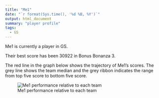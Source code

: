 ```yaml
---
title: "Me1"
date: "`r format(Sys.time(), '%d %B, %Y')`"
output: html_document
summary: "player profile"
tags:
  - GS
---
```


Me1 is currently a player in GS.

Their best score has been 30922 in Bonus Bonanza 3.

The red line in the graph below shows the trajectory of Me1's scores. The grey line shows the team median and the grey ribbon indicates the range from top five score to bottom five score.

![Me1 performance relative to each team](Me1.jpg)
